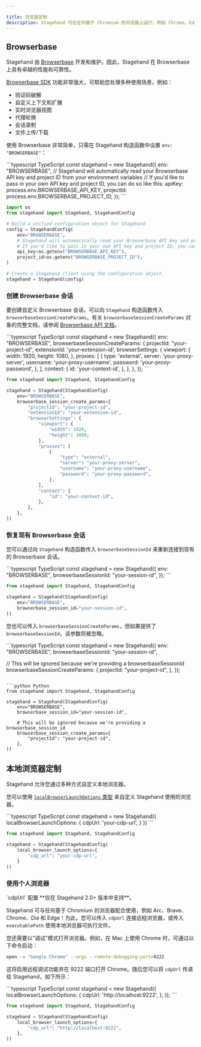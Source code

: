 ```yaml
---

title: 浏览器定制
description: Stagehand 可在任何基于 Chromium 的浏览器上运行，例如 Chrome、Edge、Arc 和 Brave。
---
```


## Browserbase

Stagehand 由 [Browserbase](https://www.browserbase.com/) 开发和维护。因此，Stagehand 在 Browserbase 上具有卓越的性能和可靠性。

[Browserbase SDK](https://docs.browserbase.com/reference/sdk/nodejs) 功能非常强大，可帮助您处理多种使用场景，例如：

- 验证码破解
- 自定义上下文和扩展
- 实时浏览器视图
- 代理轮换
- 会话录制
- 文件上传/下载

使用 Browserbase 非常简单，只需在 Stagehand 构造函数中设置 `env: "BROWSERBASE"`：

<CodeGroup>
```typescript TypeScript
const stagehand = new Stagehand({
  env: "BROWSERBASE",
  // Stagehand will automatically read your Browserbase API key and project ID from your environment variables
  // If you'd like to pass in your own API key and project ID, you can do so like this:
  apiKey: process.env.BROWSERBASE_API_KEY,
  projectId: process.env.BROWSERBASE_PROJECT_ID,
});
```

```python Python
import os
from stagehand import Stagehand, StagehandConfig

# Build a unified configuration object for Stagehand
config = StagehandConfig(
    env="BROWSERBASE",
    # Stagehand will automatically read your Browserbase API key and project ID from your environment variables
    # If you'd like to pass in your own API key and project ID, you can do so like this:
    api_key=os.getenv("BROWSERBASE_API_KEY"),
    project_id=os.getenv("BROWSERBASE_PROJECT_ID"),
)

# Create a Stagehand client using the configuration object.
stagehand = Stagehand(config)
```
</CodeGroup>

### 创建 Browserbase 会话

要创建自定义 Browserbase 会话，可以向 `Stagehand` 构造函数传入 `browserbaseSessionCreateParams`。有关 `browserbaseSessionCreateParams` 对象的完整文档，请参阅 [Browserbase API 文档](https://docs.browserbase.com/reference/api/create-a-session)。

<CodeGroup>
```typescript TypeScript
const stagehand = new Stagehand({
	env: "BROWSERBASE",
 	browserbaseSessionCreateParams: {
		projectId: "your-project-id",
		extensionId: 'your-extension-id',
		browserSettings: {
			viewport: {
				width: 1920,
				height: 1080,
			},
			proxies: [
				{
					type: 'external',
					server: 'your-proxy-server',
					username: 'your-proxy-username',
					password: 'your-proxy-password',
				},
			],
			context: {
				id: 'your-context-id',
			},
		},
	},
});
```

```python Python
from stagehand import Stagehand, StagehandConfig

stagehand = Stagehand(StagehandConfig(
    env="BROWSERBASE",
    browserbase_session_create_params={
        "projectId": "your-project-id",
        "extensionId": "your-extension-id",
        "browserSettings": {
            "viewport": {
                "width": 1920,
                "height": 1080,
            },
            "proxies": [
                {
                    "type": "external",
                    "server": "your-proxy-server",
                    "username": "your-proxy-username",
                    "password": "your-proxy-password",
                },
            ],
            "context": {
                "id": "your-context-id",
            },
        },
    },
))
```
</CodeGroup>

### 恢复现有 Browserbase 会话

您可以通过向 `Stagehand` 构造函数传入 `browserbaseSessionId` 来重新连接到现有的 Browserbase 会话。

<CodeGroup>
```typescript TypeScript
const stagehand = new Stagehand({
  env: "BROWSERBASE",
  browserbaseSessionId: "your-session-id",
});
```

```python Python
from stagehand import Stagehand, StagehandConfig

stagehand = Stagehand(StagehandConfig(
    env="BROWSERBASE",
    browserbase_session_id="your-session-id",
))
```
</CodeGroup>

您也可以传入 `browserbaseSessionCreateParams`，但如果提供了 `browserbaseSessionId`，该参数将被忽略。

<CodeGroup>
```typescript TypeScript
const stagehand = new Stagehand({
  env: "BROWSERBASE",
  browserbaseSessionId: "your-session-id",
  
  // This will be ignored because we're providing a browserbaseSessionId
  browserbaseSessionCreateParams: {
	projectId: "your-project-id",
  },
});
```

```python Python
from stagehand import Stagehand, StagehandConfig

stagehand = Stagehand(StagehandConfig(
    env="BROWSERBASE",
    browserbase_session_id="your-session-id",
    
    # This will be ignored because we're providing a browserbase_session_id
    browserbase_session_create_params={
        "projectId": "your-project-id",
    },
))
```
</CodeGroup>

## 本地浏览器定制

Stagehand 允许您通过多种方式自定义本地浏览器。

您可以使用 [`localBrowserLaunchOptions` 类型](https://github.com/browserbase/stagehand/blob/84f810b4631291307a32a47addad7e26e9c1deb3/types/stagehand.ts#L134-L174) 来自定义 Stagehand 使用的浏览器。

<CodeGroup>
```typescript TypeScript
const stagehand = new Stagehand({
  localBrowserLaunchOptions: {
	cdpUrl: 'your-cdp-url',
  }
})
```

```python Python
from stagehand import Stagehand, StagehandConfig

stagehand = Stagehand(StagehandConfig(
    local_browser_launch_options={
        "cdp_url": "your-cdp-url",
    }
))
```
</CodeGroup>

### 使用个人浏览器

<Tip>
`cdpUrl` 配置 **仅在 Stagehand 2.0+ 版本中支持**。
</Tip>

Stagehand 可与任何基于 Chromium 的浏览器配合使用，例如 Arc、Brave、Chrome、Dia 和 Edge！为此，您可以传入 `cdpUrl` 连接远程浏览器，或传入 `executablePath` 使用本地浏览器可执行文件。

您还需要以"调试"模式打开浏览器。例如，在 Mac 上使用 Chrome 时，可通过以下命令启动：

```bash
open -a "Google Chrome" --args --remote-debugging-port=9222
```

这将启用远程调试功能并在 9222 端口打开 Chrome。随后您可以将 `cdpUrl` 传递给 Stagehand，如下所示：

<CodeGroup>
```typescript TypeScript
const stagehand = new Stagehand({
  localBrowserLaunchOptions: {
	cdpUrl: 'http://localhost:9222',
  },
});
```

```python Python
from stagehand import Stagehand, StagehandConfig

stagehand = Stagehand(StagehandConfig(
    local_browser_launch_options={
        "cdp_url": "http://localhost:9222",
    },
))
```
</CodeGroup>